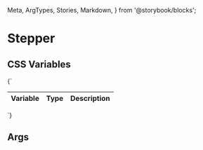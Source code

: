   Meta,
  ArgTypes,
  Stories,
  Markdown,
} from '@storybook/blocks';


# Stepper

## CSS Variables
<Markdown>
  {`

  | Variable                                     | Type             | Description                   |
  |----------------------------------------------|------------------|-------------------------------|

  `}
</Markdown>

## Args
<Meta of={MStepper} />

<ArgTypes of={MStepper} />

<Stories />

